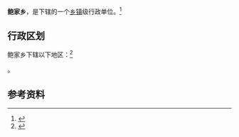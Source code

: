 {{中国乡级行政区|21/07/82/203/000}}

'''鲍家乡'''，是{{PRC admin/fullname|21/07/82/203/000|3}}下辖的一个[[乡镇|乡镇]]级行政单位。<ref>{{PRC admin/ref sgc|{{PRC admin/parent|21/07/82/203/000}}}}</ref>

== 行政区划 ==

鲍家乡下辖以下地区：<ref>{{PRC admin/ref sgc|21/07/82/203/000}}</ref>

{{PRC admin/children|21/07/82/203/000}}。

== 参考资料 ==

{{reflist}}

{{行政区划小作品}}
{{PRC admin/navcat|21/07/82/203/000}}